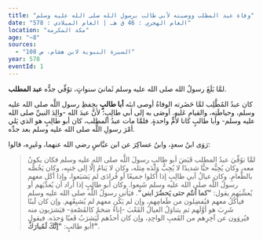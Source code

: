 ```yaml
---
title: "وفاة عبد المطلب ووصيته لأبي طالب برسول الله صلى الله عليه وسلم"
date: "العام الهجري : 46 ق هـ | العام الميلادي : 578"
location: "مكة المكرمة"
age: "~8"
sources:
  - "السيرة النبوية لابن هشام، ص 108"
year: 578
eventId: 1
---
```

لمَّا بَلَغَ رسولُ الله صلى الله عليه وسلم ثَمانيَ سنواتٍ، توُفِّي جدُّه **عبد المطلب**.

كان عبدُ المُطَّلِب لمَّا حَضَرته الوفاةُ أوصى ابنَه **أبا طالبٍ** بحِفظِ رسول اللَّه صلى الله عليه وسلم، وحياطَتِه، والقيامِ عَليهِ. أوصَى به إلى أبي طالِبٍ؛ لأنَّ عبدَ الله -والِدَ النبيِّ صلى الله عليه وسلم- وأبا طالبٍ كانا لأُمٍّ واحدةٍ. فلمَّا مات عبدُ المطلب، كان أبو طالِبٍ هو الذي يَلي أمْرَ رسولِ اللَّه صلى الله عليه وسلم بعد جدِّه.

رَوَى ابنُ سعدٍ، وابنُ عساكِرَ عن ابن عبَّاسٍ رضي الله عنهما، وغَيرِه، قالوا:
> لمَّا توُفِّيَ عبدُ المطلب قَبَضَ أبو طالبٍ رسولَ اللَّه صلى الله عليه وسلم فكان يكونُ معه، وكان يُحِبُّه حبًّا شديدًا لا يُحِبُّ وَلَدَه مِثله، وكان لا يَنامُ إلَّا إلى جَنبِه، وكان يَخُصُّه بالطَّعامِ. وكان عيالُ أبي طالِبٍ إذا أكلوا جميعًا أو فُرادَى لم يَشبَعوا، وإذا أكَل معهم رسولُ اللَّه صلى الله عليه وسلم شَبِعوا. وكان أبو طالِبٍ إذا أراد أن يُغدِّيَهم أو يُعشِّيَهم يقول: **"كما أنتُم حتى يَحضُرَ ابني"**. فيَأتي رسولُ اللَّه صلى الله عليه وسلم فيأكُلُ معهم فيُفضِلون من طَعامِهم، وإن لم يَكُن معهم لم يُشبِعْهم. وإن كان لَبنًا شَرِبَ هو أوَّلَهم ثم يتناوَلُ العيالُ القَعْبَ -إناءٌ ضخمٌ كالقَصْعةِ- فيَشرَبون منه فيُروَون عن آخِرِهم من القَعبِ الواحِدِ، وإن كان أحدُهم لَيَشرَبُ قَعبًا وَحدَه. فيقول أبو طالبٍ: **"إنَّكَ لَمُبارَكٌ!"**.